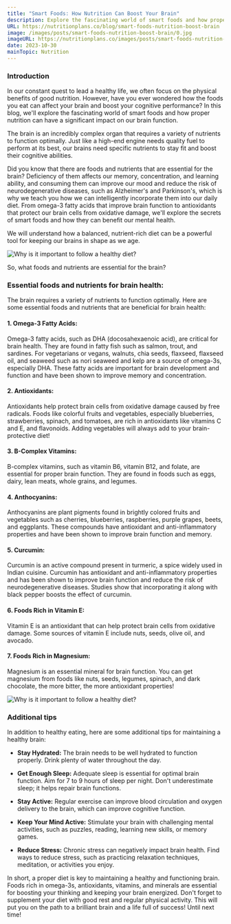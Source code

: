 ```yaml
---
title: "Smart Foods: How Nutrition Can Boost Your Brain"
description: Explore the fascinating world of smart foods and how proper nutrition can have a significant impact on our brain function. Learn about essential foods and nutrients for brain health.
URL: https://nutritionplans.co/blog/smart-foods-nutrition-boost-brain
image: /images/posts/smart-foods-nutrition-boost-brain/0.jpg
imageURL: https://nutritionplans.co/images/posts/smart-foods-nutrition-boost-brain/0.jpg
date: 2023-10-30
mainTopic: Nutrition
---
```


### Introduction

In our constant quest to lead a healthy life, we often focus on the physical benefits of good nutrition. However, have you ever wondered how the foods you eat can affect your brain and boost your cognitive performance? In this blog, we'll explore the fascinating world of smart foods and how proper nutrition can have a significant impact on our brain function.

The brain is an incredibly complex organ that requires a variety of nutrients to function optimally. Just like a high-end engine needs quality fuel to perform at its best, our brains need specific nutrients to stay fit and boost their cognitive abilities.

Did you know that there are foods and nutrients that are essential for the brain? Deficiency of them affects our memory, concentration, and learning ability, and consuming them can improve our mood and reduce the risk of neurodegenerative diseases, such as Alzheimer's and Parkinson's, which is why we teach you how we can intelligently incorporate them into our daily diet. From omega-3 fatty acids that improve brain function to antioxidants that protect our brain cells from oxidative damage, we'll explore the secrets of smart foods and how they can benefit our mental health.

We will understand how a balanced, nutrient-rich diet can be a powerful tool for keeping our brains in shape as we age.

![Why is it important to follow a healthy diet?](/images/posts/smart-foods-nutrition-boost-brain/1.jpg)

So, what foods and nutrients are essential for the brain?

### Essential foods and nutrients for brain health:

The brain requires a variety of nutrients to function optimally. Here are some essential foods and nutrients that are beneficial for brain health:

#### 1. **Omega-3 Fatty Acids:**

Omega-3 fatty acids, such as DHA (docosahexaenoic acid), are critical for brain health. They are found in fatty fish such as salmon, trout, and sardines. For vegetarians or vegans, walnuts, chia seeds, flaxseed, flaxseed oil, and seaweed such as nori seaweed and kelp are a source of omega-3s, especially DHA. These fatty acids are important for brain development and function and have been shown to improve memory and concentration.

#### 2. **Antioxidants:**

Antioxidants help protect brain cells from oxidative damage caused by free radicals. Foods like colorful fruits and vegetables, especially blueberries, strawberries, spinach, and tomatoes, are rich in antioxidants like vitamins C and E, and flavonoids. Adding vegetables will always add to your brain-protective diet!

#### 3. **B-Complex Vitamins:**

B-complex vitamins, such as vitamin B6, vitamin B12, and folate, are essential for proper brain function. They are found in foods such as eggs, dairy, lean meats, whole grains, and legumes.

#### 4. **Anthocyanins:**

Anthocyanins are plant pigments found in brightly colored fruits and vegetables such as cherries, blueberries, raspberries, purple grapes, beets, and eggplants. These compounds have antioxidant and anti-inflammatory properties and have been shown to improve brain function and memory.

#### 5. **Curcumin:**

Curcumin is an active compound present in turmeric, a spice widely used in Indian cuisine. Curcumin has antioxidant and anti-inflammatory properties and has been shown to improve brain function and reduce the risk of neurodegenerative diseases. Studies show that incorporating it along with black pepper boosts the effect of curcumin.

#### 6. **Foods Rich in Vitamin E:**

Vitamin E is an antioxidant that can help protect brain cells from oxidative damage. Some sources of vitamin E include nuts, seeds, olive oil, and avocado.

#### 7. **Foods Rich in Magnesium:**

Magnesium is an essential mineral for brain function. You can get magnesium from foods like nuts, seeds, legumes, spinach, and dark chocolate, the more bitter, the more antioxidant properties!

![Why is it important to follow a healthy diet?](/images/posts/smart-foods-nutrition-boost-brain/2.jpg)

### Additional tips

In addition to healthy eating, here are some additional tips for maintaining a healthy brain:

- **Stay Hydrated:** The brain needs to be well hydrated to function properly. Drink plenty of water throughout the day.

- **Get Enough Sleep:** Adequate sleep is essential for optimal brain function. Aim for 7 to 9 hours of sleep per night. Don't underestimate sleep; it helps repair brain functions.

- **Stay Active:** Regular exercise can improve blood circulation and oxygen delivery to the brain, which can improve cognitive function.

- **Keep Your Mind Active:** Stimulate your brain with challenging mental activities, such as puzzles, reading, learning new skills, or memory games.

- **Reduce Stress:** Chronic stress can negatively impact brain health. Find ways to reduce stress, such as practicing relaxation techniques, meditation, or activities you enjoy.

In short, a proper diet is key to maintaining a healthy and functioning brain. Foods rich in omega-3s, antioxidants, vitamins, and minerals are essential for boosting your thinking and keeping your brain energized. Don't forget to supplement your diet with good rest and regular physical activity. This will put you on the path to a brilliant brain and a life full of success! Until next time!
